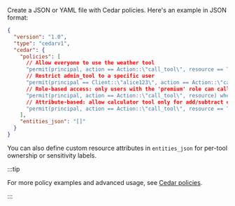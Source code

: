 Create a JSON or YAML file with Cedar policies. Here's an example in JSON
format:

```json
{
  "version": "1.0",
  "type": "cedarv1",
  "cedar": {
    "policies": [
      // Allow everyone to use the weather tool
      "permit(principal, action == Action::\"call_tool\", resource == Tool::\"weather\");",
      // Restrict admin_tool to a specific user
      "permit(principal == Client::\"alice123\", action == Action::\"call_tool\", resource == Tool::\"admin_tool\");",
      // Role-based access: only users with the 'premium' role can call any tool
      "permit(principal, action == Action::\"call_tool\", resource) when { principal.claim_roles.contains(\"premium\") };",
      // Attribute-based: allow calculator tool only for add/subtract operations
      "permit(principal, action == Action::\"call_tool\", resource == Tool::\"calculator\") when { resource.arg_operation == \"add\" || resource.arg_operation == \"subtract\" };"
    ],
    "entities_json": "[]"
  }
}
```

You can also define custom resource attributes in `entities_json` for per-tool
ownership or sensitivity labels.

:::tip

For more policy examples and advanced usage, see
[Cedar policies](../concepts/cedar-policies.mdx).

:::
